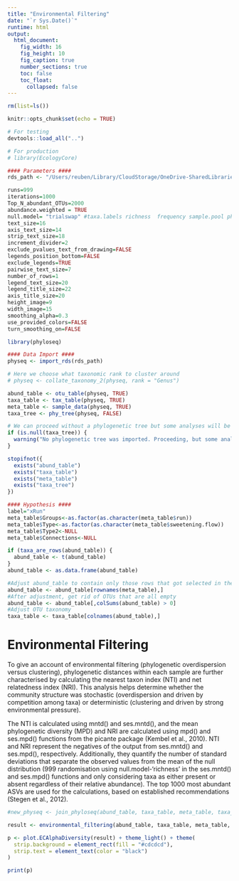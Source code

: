 ```yaml
---
title: "Environmental Filtering"
date: "`r Sys.Date()`"
runtime: html
output: 
  html_document:
    fig_width: 16
    fig_height: 10
    fig_caption: true
    number_sections: true
    toc: false
    toc_float:
      collapsed: false
---
```


```r
rm(list=ls())

knitr::opts_chunk$set(echo = TRUE)

# For testing
devtools::load_all("..")

# For production
# library(EcologyCore)
```

```r
#### Parameters ####
rds_path <- "/Users/reuben/Library/CloudStorage/OneDrive-SharedLibraries-CranfieldUniversity/Sophie Bretagne - Shared/data/experiment_genus.rds"

runs=999
iterations=1000
Top_N_abundant_OTUs=2000
abundance.weighted = TRUE
null.model= "trialswap" #taxa.labels richness  frequency sample.pool phylogeny.pool independentswap trialswap
text_size=16
axis_text_size=14
strip_text_size=18
increment_divider=2
exclude_pvalues_text_from_drawing=FALSE
legends_position_bottom=FALSE
exclude_legends=TRUE
pairwise_text_size=7
number_of_rows=1
legend_text_size=20
legend_title_size=22
axis_title_size=20
height_image=9
width_image=15
smoothing_alpha=0.3
use_provided_colors=FALSE
turn_smoothing_on=FALSE
```

```r
library(phyloseq)

#### Data Import ####
physeq <- import_rds(rds_path)

# Here we choose what taxonomic rank to cluster around
# physeq <- collate_taxonomy_2(physeq, rank = "Genus")

abund_table <- otu_table(physeq, TRUE)
taxa_table <- tax_table(physeq, TRUE)
meta_table <- sample_data(physeq, TRUE)
taxa_tree <- phy_tree(physeq, FALSE)

# We can proceed without a phylogenetic tree but some analyses will be unavailable
if (is.null(taxa_tree)) {
  warning("No phylogenetic tree was imported. Proceeding, but some analyses may be unavailable.")
}
```

```r
stopifnot({
  exists("abund_table")
  exists("taxa_table")
  exists("meta_table")
  exists("taxa_tree")
})
```

```r
#### Hypothesis ####
label="xRun"
meta_table$Groups<-as.factor(as.character(meta_table$run))
meta_table$Type<-as.factor(as.character(meta_table$sweetening.flow))
meta_table$Type2<-NULL
meta_table$Connections<-NULL
```

```r
if (taxa_are_rows(abund_table)) {
  abund_table <- t(abund_table)
}
abund_table <- as.data.frame(abund_table)

#Adjust abund_table to contain only those rows that got selected in the Hypothesis space
abund_table <- abund_table[rownames(meta_table),]
#After adjustment, get rid of OTUs that are all empty
abund_table <- abund_table[,colSums(abund_table) > 0]
#Adjust OTU taxonomy
taxa_table <- taxa_table[colnames(abund_table),]
```

# Environmental Filtering

To give an account of environmental filtering (phylogenetic overdispersion versus clustering), phylogenetic distances within each sample are further characterised by calculating the nearest taxon index (NTI) and net relatedness index (NRI). This analysis helps determine whether the community structure was stochastic (overdispersion and driven by competition among taxa) or deterministic (clustering and driven by strong environmental pressure). 

The NTI is calculated using mntd() and ses.mntd(), and the mean phylogenetic diversity (MPD) and NRI are calculated using mpd() and ses.mpd() functions from the picante package (Kembel et al., 2010). NTI and NRI represent the negatives of the output from ses.mntd() and ses.mpd(), respectively. Additionally, they quantify the number of standard deviations that separate the observed values from the mean of the null distribution (999 randomisation using null.model-‘richness’ in the ses.mntd() and ses.mpd() functions and only considering taxa as either present or absent regardless of their relative abundance). The top 1000 most abundant ASVs are used for the calculations, based on established recommendations (Stegen et al., 2012). 

```r
#new_physeq <- join_phyloseq(abund_table, taxa_table, meta_table, taxa_tree)

result <- environmental_filtering(abund_table, taxa_table, meta_table, taxa_tree)
```

```r
p <- plot.ECAlphaDiversity(result) + theme_light() + theme(
  strip.background = element_rect(fill = "#cdcdcd"),
  strip.text = element_text(color = "black")
)

print(p)
```
